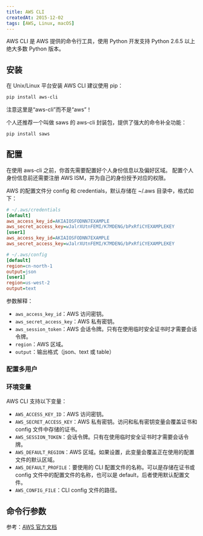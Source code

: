```yaml
---
title: AWS CLI
createdAt: 2015-12-02
tags: [AWS, Linux, macOS]
---
```


AWS CLI 是 AWS 提供的命令行工具，使用 Python 开发支持 Python 2.6.5 以上绝大多数
Python 版本。

## 安装

在 Unix/Linux 平台安装 AWS CLI 建议使用 pip：

```sh
pip install aws-cli
```

注意这里是“aws-cli”而不是“aws”！

个人还推荐一个叫做 saws 的 aws-cli 封装包，提供了强大的命令补全功能：

```sh
pip install saws
```

## 配置

在使用 aws-cli 之前，你首先需要配置好个人身份信息以及偏好区域。
配置个人身份信息前还需要注册 AWS ISM，并为自己的身份授予对应的权限。

AWS 的配置文件分 config 和 credentials，默认存储在 ~/.aws 目录中，格式如下：

```ini
# ~/.aws/credentials
[default]
aws_access_key_id=AKIAIOSFODNN7EXAMPLE
aws_secret_access_key=wJalrXUtnFEMI/K7MDENG/bPxRfiCYEXAMPLEKEY
[user1]
aws_access_key_id=AKIAIOSFODNN7EXAMPLE
aws_secret_access_key=wJalrXUtnFEMI/K7MDENG/bPxRfiCYEXAMPLEKEY
```

```ini
# ~/.aws/config
[default]
region=cn-north-1
output=json
[user1]
region=us-west-2
output=text
```

参数解释：

- `aws_access_key_id`：AWS 访问密钥。
- `aws_secret_access_key`：AWS 私有密钥。
- `aws_session_token`：AWS 会话令牌。只有在使用临时安全证书时才需要会话令牌。
- `region`：AWS 区域。
- `output`：输出格式（json、text 或 table）

### 配置多用户

### 环境变量

AWS CLI 支持以下变量：

- `AWS_ACCESS_KEY_ID`：AWS 访问密钥。
- `AWS_SECRET_ACCESS_KEY`：AWS 私有密钥。访问和私有密钥变量会覆盖证书和 config 文件中存储的证书。
- `AWS_SESSION_TOKEN`：会话令牌。只有在使用临时安全证书时才需要会话令牌。
- `AWS_DEFAULT_REGION`：AWS 区域。如果设置，此变量会覆盖正在使用的配置文件的默认区域。
- `AWS_DEFAULT_PROFILE`：要使用的 CLI 配置文件的名称。可以是存储在证书或 config 文件中的配置文件的名称，也可以是 default，后者使用默认配置文件。
- `AWS_CONFIG_FILE`：CLI config 文件的路径。

## 命令行参数

参考：[AWS 官方文档](http://docs.aws.amazon.com/zh_cn/cli/latest/userguide/cli-chap-getting-started.html)
